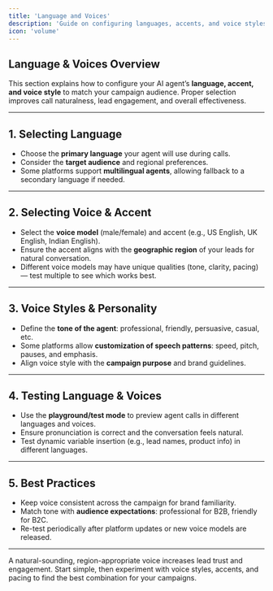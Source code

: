 ```yaml
---
title: 'Language and Voices'
description: 'Guide on configuring languages, accents, and voice styles for AI calling agents.'
icon: 'volume'
---
```


## Language & Voices Overview  
This section explains how to configure your AI agent’s **language, accent, and voice style** to match your campaign audience. Proper selection improves call naturalness, lead engagement, and overall effectiveness.

---

## 1. Selecting Language  
- Choose the **primary language** your agent will use during calls.  
- Consider the **target audience** and regional preferences.  
- Some platforms support **multilingual agents**, allowing fallback to a secondary language if needed.  

---

## 2. Selecting Voice & Accent  
- Select the **voice model** (male/female) and accent (e.g., US English, UK English, Indian English).  
- Ensure the accent aligns with the **geographic region** of your leads for natural conversation.  
- Different voice models may have unique qualities (tone, clarity, pacing) — test multiple to see which works best.  

---

## 3. Voice Styles & Personality  
- Define the **tone of the agent**: professional, friendly, persuasive, casual, etc.  
- Some platforms allow **customization of speech patterns**: speed, pitch, pauses, and emphasis.  
- Align voice style with the **campaign purpose** and brand guidelines.  

---

## 4. Testing Language & Voices  
- Use the **playground/test mode** to preview agent calls in different languages and voices.  
- Ensure pronunciation is correct and the conversation feels natural.  
- Test dynamic variable insertion (e.g., lead names, product info) in different languages.  

---

## 5. Best Practices  
- Keep voice consistent across the campaign for brand familiarity.  
- Match tone with **audience expectations**: professional for B2B, friendly for B2C.  
- Re-test periodically after platform updates or new voice models are released.  

---

<Tip>  
A natural-sounding, region-appropriate voice increases lead trust and engagement. Start simple, then experiment with voice styles, accents, and pacing to find the best combination for your campaigns.
</Tip>
